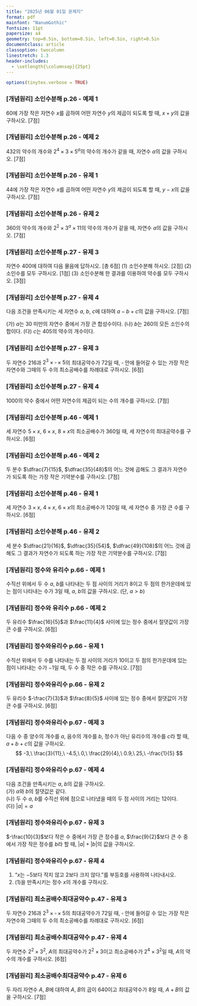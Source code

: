 ```yaml
---
title: "2025년 06월 01일 문제지"
format: pdf
mainfont: "NanumGothic"
fontsize: 11pt
papersize: a4
geometry: top=0.5in, bottom=0.5in, left=0.5in, right=0.5in
documentclass: article
classoption: twocolumn
linestretch: 1.3
header-includes:
  - \setlength{\columnsep}{25pt}
---
```


```r
options(tinytex.verbose = TRUE)
```

### \[개념원리\] 소인수분해 p.26 - 예제 1

60에 가장 작은 자연수 $x$를 곱하여 어떤 자연수 $y$의 제곱이 되도록 할 때, $x + y$의 값을 구하시오. \[7점\]

\vspace{13\baselineskip}

### \[개념원리\] 소인수분해 p.26 - 예제 2

432의 약수의 개수와 $2^4 \times 3 \times 5^a$의 약수의 개수가 같을 때, 자연수 $a$의 값을 구하시오. \[7점\]

\vspace{13\baselineskip}

### \[개념원리\] 소인수분해 p.26 - 유제 1

44에 가장 작은 자연수 $x$를 곱하여 어떤 자연수 $y$의 제곱이 되도록 할 때, $y - x$의 값을 구하시오. \[7점\]

\vspace{13\baselineskip}

### \[개념원리\] 소인수분해 p.26 - 유제 2

360의 약수의 개수와 $2^2 \times 3^a \times 11$의 약수의 개수가 같을 때, 자연수 $a$의 값을 구하시오. \[7점\]

\vspace{13\baselineskip}

### \[개념원리\] 소인수분해 p.27 - 유제 3

자연수 400에 대하여 다음 물음에 답하시오. \[총 6점\] (1) 소인수분해 하시오. \[2점\] (2) 소인수를 모두 구하시오. \[1점\] (3) 소인수분해 한 결과를 이용하여 약수를 모두 구하시오. \[3점\]

\vspace{13\baselineskip}

### \[개념원리\] 소인수분해 p.27 - 유제 4

다음 조건을 만족시키는 세 자연수 $a$, $b$, $c$에 대하여 $a - b + c$의 값을 구하시오. \[7점\]

(가) $a$는 30 미만의 자연수 중에서 가장 큰 합성수이다. (나) $b$는 260의 모든 소인수의 합이다. (다) $c$는 405의 약수의 개수이다.

\vspace{13\baselineskip}

### \[개념원리\] 소인수분해 p.27 - 유제 3

두 자연수 216과 $2^3 \times \square \times 5$의 최대공약수가 72일 때, $\square$ 안에 들어갈 수 있는 가장 작은 자연수와 그때의 두 수의 최소공배수를 차례대로 구하시오. \[6점\]

\vspace{13\baselineskip}

### \[개념원리\] 소인수분해 p.27 - 유제 4

1000의 약수 중에서 어떤 자연수의 제곱이 되는 수의 개수를 구하시오. \[7점\]

\vspace{13\baselineskip}

### \[개념원리\] 소인수분해 p.46 - 예제 1

세 자연수 $5 \times x$, $6 \times x$, $8 \times x$의 최소공배수가 360일 때, 세 자연수의 최대공약수를 구하시오. \[6점\]

\vspace{13\baselineskip}

### \[개념원리\] 소인수분해 p.46 - 예제 2

두 분수 $\dfrac{7}{15}$, $\dfrac{35}{48}$의 어느 것에 곱해도 그 결과가 자연수가 되도록 하는 가장 작은 기약분수를 구하시오. \[7점\]

\vspace{13\baselineskip}

### \[개념원리\] 소인수분해 p.46 - 유제 1

세 자연수 $3 \times x$, $4 \times x$, $6 \times x$의 최소공배수가 120일 때, 세 자연수 중 가장 큰 수를 구하시오. \[6점\]

\vspace{13\baselineskip}

### \[개념원리\] 소인수분해 p.46 - 유제 2

세 분수 $\dfrac{21}{16}$, $\dfrac{35}{54}$, $\dfrac{49}{108}$의 어느 것에 곱해도 그 결과가 자연수가 되도록 하는 가장 작은 기약분수를 구하시오. \[7점\]

\vspace{13\baselineskip}

### \[개념원리\] 정수와 유리수 p.66 - 예제 1

수직선 위에서 두 수 $a$, $b$를 나타내는 두 점 사이의 거리가 8이고 두 점의 한가운데에 있는 점이 나타내는 수가 3일 때, $a$, $b$의 값을 구하시오. (단, $a > b$)

\vspace{13\baselineskip}

### \[개념원리\] 정수와 유리수 p.66 - 예제 2

두 유리수 $\frac{16}{5}$과 $\frac{11}{4}$ 사이에 있는 정수 중에서 절댓값이 가장 큰 수를 구하시오. \[6점\]

\vspace{13\baselineskip}

### \[개념원리\] 정수와유리수 p.66 - 유제 1

수직선 위에서 두 수를 나타내는 두 점 사이의 거리가 10이고 두 점의 한가운데에 있는 점이 나타내는 수가 $-1$일 때, 두 수 중 작은 수를 구하시오. \[7점\]

\vspace{13\baselineskip}

### \[개념원리\] 정수와유리수 p.66 - 유제 2

두 유리수 $-\frac{7}{3}$과 $\frac{8}{5}$ 사이에 있는 정수 중에서 절댓값이 가장 큰 수를 구하시오. \[6점\]

\vspace{13\baselineskip}

### \[개념원리\] 정수와유리수 p.67 - 예제 3

다음 수 중 양수의 개수를 $a$, 음수의 개수를 $b$, 정수가 아닌 유리수의 개수를 $c$라 할 때, $a + b + c$의 값을 구하시오. $$ -3,\ \frac{3}{11},\ -4.5,\ 0,\ \frac{29}{4},\ 0.9,\ 25,\ -\frac{1}{5} $$

\vspace{13\baselineskip}

### \[개념원리\] 정수와유리수 p.67 - 예제 4

다음 조건을 만족시키는 $a$, $b$의 값을 구하시오.\
(가) $a$와 $b$의 절댓값은 같다.\
(나) 두 수 $a$, $b$를 수직선 위에 점으로 나타냈을 때의 두 점 사이의 거리는 12이다.\
(다) $|a| = a$

\vspace{13\baselineskip}

### \[개념원리\] 정수와유리수 p.67 - 유제 3

$-\frac{10}{3}$보다 작은 수 중에서 가장 큰 정수를 $a$, $\frac{9}{2}$보다 큰 수 중에서 가장 작은 정수를 $b$라 할 때, $|a| + |b|$의 값을 구하시오.

\vspace{13\baselineskip}

### \[개념원리\] 정수와유리수 p.67 - 유제 4

(1) "$x$는 $-5$보다 작지 않고 $2$보다 크지 않다."를 부등호를 사용하여 나타내시오.\
(2) (1)을 만족시키는 정수 $x$의 개수를 구하시오.

\vspace{13\baselineskip}

### \[개념원리\] 최소공배수최대공약수 p.47 - 유제 3

두 자연수 216과 $2^3 \times \square \times 5$의 최대공약수가 72일 때, $\square$ 안에 들어갈 수 있는 가장 작은 자연수와 그때의 두 수의 최소공배수를 차례대로 구하시오. \[6점\]

\vspace{13\baselineskip}

### \[개념원리\] 최소공배수최대공약수 p.47 - 유제 4

두 자연수 $2^2 \times 3^2$, $A$의 최대공약수가 $2^2 \times 3$이고 최소공배수가 $2^4 \times 3^2$일 때, $A$의 약수의 개수를 구하시오. \[6점\]

\vspace{13\baselineskip}

### \[개념원리\] 최소공배수최대공약수 p.47 - 유제 6

두 자리 자연수 $A$, $B$에 대하여 $A$, $B$의 곱이 640이고 최대공약수가 8일 때, $A + B$의 값을 구하시오. \[7점\]

\vspace{13\baselineskip}
